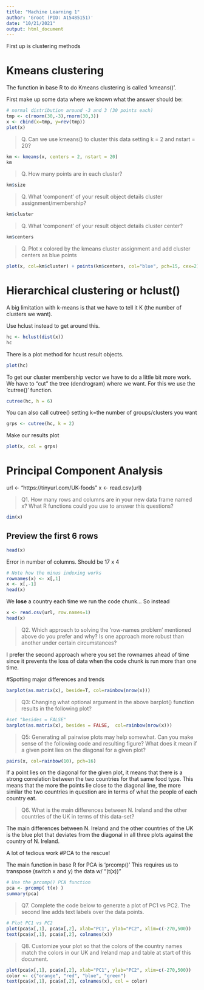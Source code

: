 ```yaml
---
title: "Machine Learning 1"
author: 'Groot (PID: A15485151)'
date: "10/21/2021"
output: html_document
---
```


First up is clustering methods

# Kmeans clustering

The function in base R to do Kmeans clustering is called 'kmeans()'.

First make up some data where we known what the answer should be:

```r
# normal distribution around -3 and 3 (30 points each)
tmp <- c(rnorm(30,-3),rnorm(30,3))
x <- cbind(x=tmp, y=rev(tmp))
plot(x)

```

> Q. Can we use kmeans() to cluster this data setting k = 2 and nstart = 20?

```r
km <- kmeans(x, centers = 2, nstart = 20)
km
```

> Q. How many points are in each cluster?

```r
km$size

```

> Q. What 'component' of your result object details cluster assignment/membership?

```r
km$cluster
```

> Q. What 'component' of your result object details cluster center?

```r
km$centers
```

> Q. Plot x colored by the kmeans cluster assignment and add cluster centers as blue points

```r
plot(x, col=km$cluster) + points(km$centers, col="blue", pch=15, cex=2)
```


# Hierarchical clustering or hclust()

A big limitation with k-means is that we have to tell it K (the number of clusters we want).

Use hclust instead to get around this.

```r
hc <- hclust(dist(x))
hc
```

There is a plot method for hcust result objects. 

```r
plot(hc)
```

To get our cluster membership vector we have to do a little bit more work. We have to "cut" the tree (dendrogram) where we want. For this we use the 'cutree()' function.

```r
cutree(hc, h = 6)
```

You can also call cutree() setting k=the number of groups/clusters you want

```r
grps <- cutree(hc, k = 2)
```

Make our results plot
```r
plot(x, col = grps)
```


# Principal Component Analysis
url <- "https://tinyurl.com/UK-foods"
x <- read.csv(url)

> Q1. How many rows and columns are in your new data frame named x? What R functions could you use to answer this questions?

```r
dim(x)
```

## Preview the first 6 rows
```r
head(x)
```

Error in number of columns. Should be 17 x 4
```r
# Note how the minus indexing works
rownames(x) <- x[,1]
x <- x[,-1]
head(x)
```

We **lose** a country each time we run the code chunk...
So instead
```r
x <- read.csv(url, row.names=1)
head(x)
```

> Q2. Which approach to solving the ‘row-names problem’ mentioned above do you prefer and why? Is one approach more robust than another under certain circumstances?

I prefer the second approach where you set the rownames ahead of time since it prevents the loss of data when the code chunk is run more than one time.

#Spotting major differences and trends
```r
barplot(as.matrix(x), beside=T, col=rainbow(nrow(x)))
```

> Q3: Changing what optional argument in the above barplot() function results in the following plot?

```r
#set "besides = FALSE"
barplot(as.matrix(x), besides = FALSE,  col=rainbow(nrow(x)))
```

> Q5: Generating all pairwise plots may help somewhat. Can you make sense of the following code and resulting figure? What does it mean if a given point lies on the diagonal for a given plot?

```r
pairs(x, col=rainbow(10), pch=16)
```
If a point lies on the diagonal for the given plot, it means that there is a strong correlation between the two countries for that same food type. This means that the more the points lie close to the diagonal line, the more similar the two countries in question are in terms of what the people of each country eat.

> Q6. What is the main differences between N. Ireland and the other countries of the UK in terms of this data-set?

The main differences between N. Ireland and the other countries of the UK is the blue plot that deviates from the diagonal in all three plots against the country of N. Ireland.

A lot of tedious work
#PCA to the rescue!

The main function in base R for PCA is 'prcomp()'
This requires us to transpose (switch x and y) the data w/ "(t(x))"
```r
# Use the prcomp() PCA function 
pca <- prcomp( t(x) )
summary(pca)
```


> Q7. Complete the code below to generate a plot of PC1 vs PC2. The second line adds text labels over the data points.

```r
# Plot PC1 vs PC2
plot(pca$x[,1], pca$x[,2], xlab="PC1", ylab="PC2", xlim=c(-270,500))
text(pca$x[,1], pca$x[,2], colnames(x))
```

>Q8. Customize your plot so that the colors of the country names match the colors in our UK and Ireland map and table at start of this document.

```r
plot(pca$x[,1], pca$x[,2], xlab="PC1", ylab="PC2", xlim=c(-270,500))
color <- c("orange", "red", "blue", "green")
text(pca$x[,1], pca$x[,2], colnames(x), col = color)
```
 
```r


```

